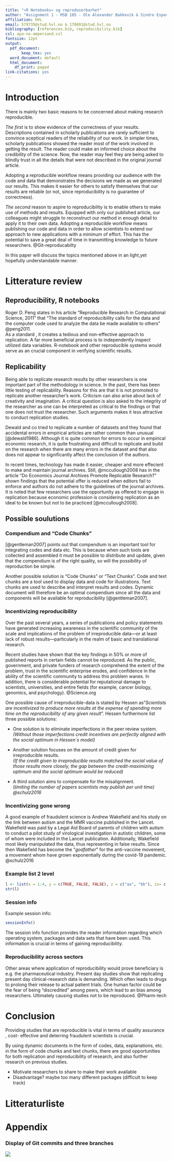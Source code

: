 ```yaml
---
title: "«R Notebooks» og reproduserbarhet"
author: "Assignment 1 - MSB 105 - Ole Alexander Bakkevik & Sindre Espedal"
affiliation: HVL
email: 579735@stud.hvl.no & 170691@stud.hvl.no
bibliography: [references.bib, reproducibility.bib]
csl: apa-no-ampersand.csl
fontsize: 12pt
output:
  pdf_document:
       keep_tex: yes
  word_document: default
  html_document:
    df_print: paged
link-citations: yes
---
```


# Introduction

There is mainly two basic reasons to be concerned about making research reproducible.

*The first* is to show evidence of the correctness of your results.
Descriptions contained in scholarly publications are rarely sufficient to convince sceptical readers of the reliability of our work.
In simpler times, scholarly publications showed the reader most of the work involved in getting the result.
The reader could make an informed choice about the credibility of the science.
Now, the reader may feel they are being asked to blindly trust in all the details that were not described in the original journal article.

Adopting a reproducible workflow means providing our audience with the code and data that demonstrates the decisions we made as we generated our results.
This makes it easier for others to satisfy themselves that our results are reliable (or not, since reproducibility is no guarantee of correctness).

*The second* reason to aspire to reproducibility is to enable others to make use of methods and results.
Equipped with only our published article, our colleagues might struggle to reconstruct our method in enough detail to apply it to their own data.
Adopting a reproducible workflow means publishing our code and data in order to allow scientists to extend our approach to new applications with a minimum of effort.
This has the potential to save a great deal of time in transmitting knowledge to future researchers.
@Git-reproducabilty

In this paper will discuss the topics mentioned above in an light,yet hopefully understandable manner.

# Litterature review

## Reproducibility, R notebooks

Roger D. Peng states in his article "Reproducible Research in Computational Science, 2011" that "The standard of reproducibility calls for the data and the computer code used to analyze the data be made available to others" @peng2011.\
As a standard , it creates a tedious and non-effective approach to replication.
A far more beneficial process is to independently inspect utilized data variables.
R-notebook and other reproducible systems would serve as an crucial component in verifying scientific results.

## Replicability

Being able to replicate research results by other researchers is one important part of the methodology in science.
In the past, there has been little testing of replicability.
Reasons for this are that it is not promoted to replicate another researcher's work.
Criticism can also arise about lack of creativity and imagination.
A critical question is also asked to the integrity of the researcher as one can be interpreted as critical to the findings or that one does not trust the researcher.
Such arguments makes it less attractive to conduct replication studies.

Dewald and co tried to replicate a number of datasets and they found that accidental errors in empirical articles are rather common than unusual [@dewald1986].
Although it is quite common for errors to occur in empirical economic research, it is quite frustrating and difficult to replicate and build on the research when there are many errors in the dataset and that also does not appear to significantly affect the conclusion of the authors.

In recent times, technology has made it easier, cheaper and more effecient to make and maintain journal archives.
Still, @mccullough2008 has in the article "Do Economics Journal Archives Promote Replicable Research?" shown findings that the potential offer is reduced when editors fail to enforce and authors do not adhere to the guidelines of the journal archives.
It is noted that few researchers use the opportunity as offered to engage in replication because economic profession is considering replication as an ideal to be known but not to be practiced [@mccullough2008].

## Possible soulutions

### Compendium and "Code Chunks"

[@gentleman2007] points out that compendium is an important tool for integrating codes and data etc.
This is because when such tools are collected and assembled it must be possible to distribute and update, given that the compendium is of the right quality, so will the possibility of reproduction be simple.

Another possible solution is "Code Chunks" or "Text Chunks".
Code and text chunks are a tool used to display data and code for illustrations.
Text chunks are used to describe and interpret results and codes.
Dynamic document will therefore be an optimal compendium since all the data and components will be available for reproducibility [@gentleman2007].

### Incentivizing reproducibility

Over the past several years, a series of publications and policy statements have generated increasing awareness in the scientific community of the scale and implications of the problem of irreproducible data---or at least lack of robust results---particularly in the realm of basic and translational research.

Recent studies have shown that the key findings in 50% or more of published reports in certain fields cannot be reproduced.
As the public, government, and private funders of research comprehend the extent of the problem, trust in the scientific enterprise erodes, and confidence in the ability of the scientific community to address this problem wanes.
In addition, there is considerable potential for reputational damage to scientists, universities, and entire fields (for example, cancer biology, genomics, and psychology).
@Science.org

One possible cause of irreproducible-data is stated by Hessen as"*Scientists are incentivized to produce more results at the expense of spending more time on the reproducibility of any given result*".
Hessen furthermore list three possible solutions:

-   One solution is to eliminate imperfections in the peer review system.\
    *(Without those imperfections credit incentives are perfectly aligned with the social optimum in Hessen\`s model)*

-   Another solution focuses on the amount of credit given for irreproducible results.\
    *(If the credit given to irreproducible results matched the social value of those results more closely, the gap between the credit-maximizing optimum and the social optimum would be reduced)*

-   A third solution aims to compensate for the misalignment.\
    (l*imiting the number of papers scientists may publish per unit time) @schulz2016*

### Incentivizing gone wrong

A good example of fraudulent science is Andrew Wakefield and his study on the link between autism and the MMR vaccine published in the Lancet.
Wakefield was paid by a Legal Aid Board of parents of children with autism to conduct a pilot study of virological investigation in autistic children, some of whom were included in the Lancet publication.
Additionally, Wakefield most likely manipulated the data, thus representing in false results.
Since then Wakefield has become the "*godfather*" for the anti-vaccine movement, a movement whom have grown exponentially during the covid-19 pandemic.
@schulz2016

### Example list 2 level

```r
l <- list(x = 1:4, y = c(TRUE, FALSE, FALSE), z = c("aa", "bb"), zz= c(2.1, 4.33))
str(l)
```

### Session info

Example session info:

```r
sessionInfo()
```

The session info function provides the reader information regarding which operating system, packages and data sets that have been used.
This information is crucial in terms of gaining reproducibility.

### Reproducibility across sectors

Other areas where application of reproducibility would prove beneficiary is e.g. the pharmaceutical industry.
Present day studies show that replicating present day clinical-research data is demanding.
Which often leads to drugs to prolong their release to actual patient trials.
One human factor could be the fear of being "discredited" among peers, which lead to an bias among researchers.
Ultimately causing studies not to be reproduced.
@Pharm-tech

# Conclusion

Providing studies that are reproducible is vital in terms of quality assurance , cost- effective and deterring fraudulent scientists is crucial.

By using dynamic documents in the form of codes, data, explanations, etc. in the form of code chunks and text chunks, there are good opportunities for both replication and reproducibility of research, and also further research on previous studies.

-   Motivate researchers to share to make their work available
-   Disadvantage? maybe too many different packages (difficult to keep track)

\newpage

# Litteraturliste

::: {#refs}
:::

# Appendix

### Display of Git commits and three branches

![](images/paste-7A7BFE4C.png)
